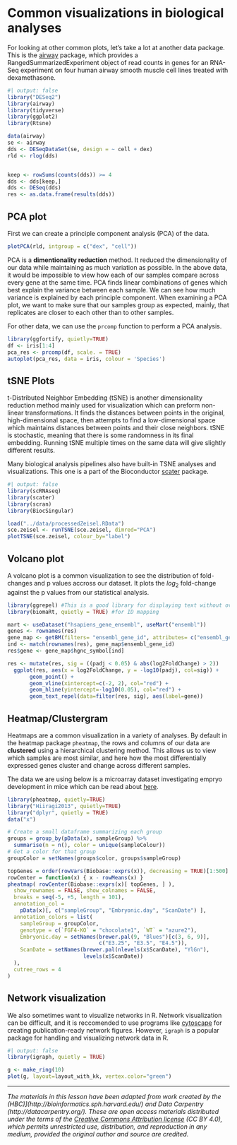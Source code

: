 # Common visualizations in biological analyses

For looking at other common plots, let's take a lot at another data package. This is the [airway](https://bioconductor.org/packages/release/data/experiment/html/airway.html) package, which provides a RangedSummarizedExperiment object of read counts in genes for an RNA-Seq experiment on four human airway smooth muscle cell lines treated with dexamethasone.

```r
#| output: false
library("DESeq2")
library(airway)
library(tidyverse)
library(ggplot2)
library(Rtsne)
```

```r
data(airway)
se <- airway
dds <- DESeqDataSet(se, design = ~ cell + dex)
rld <- rlog(dds)


keep <- rowSums(counts(dds)) >= 4
dds <- dds[keep,]
dds <- DESeq(dds)
res <- as.data.frame(results(dds))
```

## PCA plot

First we can create a principle component analysis (PCA) of the data.

```r
plotPCA(rld, intgroup = c("dex", "cell"))
```

PCA is a **dimentionality reduction** method. It reduced the dimensionality of our data while maintaining as much variation as possible. In the above data, it would be impossible to view how each of our samples compare across every gene at the same time. PCA finds linear combinations of genes which best explain the variance between each sample. We can see how much variance is explained by each principle component. When examining a PCA plot, we want to make sure that our samples group as expected, mainly, that replicates are closer to each other than to other samples.

For other data, we can use the `prcomp` function to perform a PCA analysis.

```r
library(ggfortify, quietly=TRUE)
df <- iris[1:4]
pca_res <- prcomp(df, scale. = TRUE)
autoplot(pca_res, data = iris, colour = 'Species')
```

## tSNE Plots

t-Distributed Neighbor Embedding (tSNE) is another dimensionality reduction method mainly used for visualization which can preform non-linear transformations. It finds the distances between points in the original, high-dimensional space, then attempts to find a low-dimensional space which maintains distances between points and their close neighbors. tSNE is stochastic, meaning that there is some randomness in its final embedding. Running tSNE multiple times on the same data will give slightly different results.

Many biological analysis pipelines also have built-in TSNE analyses and visualizations. This one is a part of the Bioconductor [scater](https://bioconductor.org/packages/release/bioc/html/scater.html) package.

```r
#| output: false
library(scRNAseq)
library(scater)
library(scran)
library(BiocSingular)
```

```r
load("../data/processedZeisel.RData")
sce.zeisel <- runTSNE(sce.zeisel, dimred="PCA")
plotTSNE(sce.zeisel, colour_by="label")
```

## Volcano plot

A volcano plot is a common visualization to see the distribution of fold-changes and p values accross our dataset. It plots the $log_2$ fold-change against the p values from our statistical analysis.

```r
library(ggrepel) #This is a good library for displaying text without overlap
library(biomaRt, quietly = TRUE) #for ID mapping

mart <- useDataset("hsapiens_gene_ensembl", useMart("ensembl"))
genes <- rownames(res)
gene_map <- getBM(filters= "ensembl_gene_id", attributes= c("ensembl_gene_id","hgnc_symbol"),values=genes,mart= mart)
ind <- match(rownames(res), gene_map$ensembl_gene_id)
res$gene <- gene_map$hgnc_symbol[ind]

res <- mutate(res, sig = ((padj < 0.05) & abs(log2FoldChange) > 2)) 
  ggplot(res, aes(x = log2FoldChange, y = -log10(padj), col=sig)) +
       geom_point() +
       geom_vline(xintercept=c(-2, 2), col="red") +
       geom_hline(yintercept=-log10(0.05), col="red") +
       geom_text_repel(data=filter(res, sig), aes(label=gene))
```

## Heatmap/Clustergram

Heatmaps are a common visualization in a variety of analyses. By default in the heatmap package `pheatmap`, the rows and columns of our data are **clustered** using a hierarchical clustering method. This allows us to view which samples are most similar, and here how the most differentially expressed genes cluster and change across different samples.

The data we are using below is a microarray dataset investigating empryo development in mice which can be read about [here](http://bioconductor.org/packages/release/data/experiment/html/Hiiragi2013.html).

```r
library(pheatmap, quietly=TRUE)
library("Hiiragi2013", quietly=TRUE)
library("dplyr", quietly = TRUE)
data("x") 

# Create a small dataframe summarizing each group
groups = group_by(pData(x), sampleGroup) %>%
  summarise(n = n(), color = unique(sampleColour))
# Get a color for that group
groupColor = setNames(groups$color, groups$sampleGroup)

topGenes = order(rowVars(Biobase::exprs(x)), decreasing = TRUE)[1:500]
rowCenter = function(x) { x - rowMeans(x) }
pheatmap( rowCenter(Biobase::exprs(x)[ topGenes, ] ),
  show_rownames = FALSE, show_colnames = FALSE,
  breaks = seq(-5, +5, length = 101),
  annotation_col =
    pData(x)[, c("sampleGroup", "Embryonic.day", "ScanDate") ],
  annotation_colors = list(
    sampleGroup = groupColor,
    genotype = c(`FGF4-KO` = "chocolate1", `WT` = "azure2"),
    Embryonic.day = setNames(brewer.pal(9, "Blues")[c(3, 6, 9)],
                             c("E3.25", "E3.5", "E4.5")),
    ScanDate = setNames(brewer.pal(nlevels(x$ScanDate), "YlGn"),
                        levels(x$ScanDate))
  ),
  cutree_rows = 4
)
```

## Network visualization

We also sometimes want to visualize networks in R. Network visualization can be difficult, and it is reccomended to use programs like [cytoscape](https://cytoscape.org/) for creating publication-ready network figures. However, `igraph` is a popular package for handling and visualizing network data in R.

```r
#| output: false
library(igraph, quietly = TRUE)
```

```r
g <- make_ring(10)
plot(g, layout=layout_with_kk, vertex.color="green")
```

------------------------------------------------------------------------

*The materials in this lesson have been adapted from work created by the (HBC)\](http://bioinformatics.sph.harvard.edu/) and Data Carpentry (http://datacarpentry.org/). These are open access materials distributed under the terms of the [Creative Commons Attribution license](https://creativecommons.org/licenses/by/4.0/) (CC BY 4.0), which permits unrestricted use, distribution, and reproduction in any medium, provided the original author and source are credited.*
